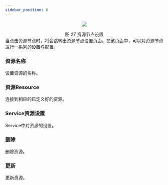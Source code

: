 ```yaml
---
sidebar_position: 8
---
```


<center>

![](/img/tutorial/image-20220111135606823.png)

</center>
<center>
图 27 资源节点设置
</center>
当点击资源节点时，将会跳转出资源节点设置页面。在该页面中，可以对资源节点进行一系列的设置与配置。

### 资源名称

设置资源的名称。

### 资源Resource

连接到相应的已定义好的资源。

### Service资源设置

Service中对资源的设置。

### 删除

删除资源。

### 更新

更新资源。

